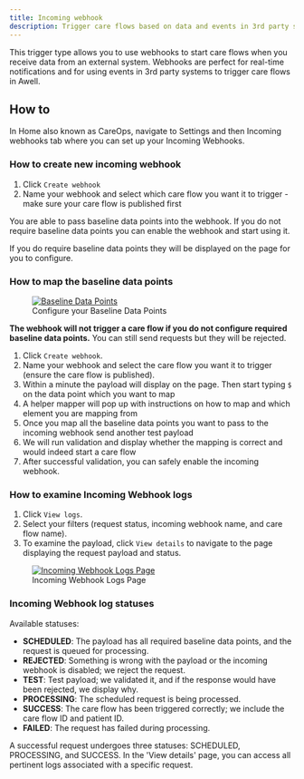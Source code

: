 ```yaml
---
title: Incoming webhook
description: Trigger care flows based on data and events in 3rd party systems
---
```


This trigger type allows you to use webhooks to start care flows when you receive data from an external system. Webhooks are perfect for real-time notifications and for using events in 3rd party systems to trigger care flows in Awell.

## How to

In Home also known as CareOps, navigate to Settings and then Incoming webhooks tab where you can set up your Incoming Webhooks.

### How to create new incoming webhook

1. Click `Create webhook`
2. Name your webhook and select which care flow you want it to trigger - make sure your care flow is published first

You are able to pass baseline data points into the webhook. If you do not require baseline data points you can enable the webhook and start using it.

If you do require baseline data points they will be displayed on the page for you to configure. 

### How to map the baseline data points

<figure className="w-full flex flex-col justify-center text-center relative">
  <div className="bg-white p-12 w-full sm:p-4 mx-auto rounded-md">
    <a
      href=" "
      target="_blank"
      title="Baseline Data Points"
    >
      <img
        src=" "
        alt="Baseline Data Points"
      />
    </a>
  </div>
  <figcaption className="dark:text-slate-400 pt-2">
    Configure your Baseline Data Points
  </figcaption>
</figure>

**The webhook will not trigger a care flow if you do not configure required baseline data points.** You can still send requests but they will be rejected.

1. Click `Create webhook`.
2. Name your webhook and select the care flow you want it to trigger (ensure the care flow is published).
3. Within a minute the payload will display on the page. Then start typing `$` on the data point which you want to map
4. A helper mapper will pop up with instructions on how to map and which element you are mapping from
5. Once you map all the baseline data points you want to pass to the incoming webhook send another test payload
6. We will run validation and display whether the mapping is correct and would indeed start a care flow
7. After successful validation, you can safely enable the incoming webhook.

### How to examine Incoming Webhook logs

1. Click `View logs`.
2. Select your filters (request status, incoming webhook name, and care flow name).
3. To examine the payload, click `View details` to navigate to the page displaying the request payload and status.

<figure className="w-full flex flex-col justify-center text-center relative">
  <div className="bg-white p-12 w-full sm:p-4 mx-auto rounded-md">
    <a
      href=" "
      target="_blank"
      title="Incoming Webhook Logs Page"
    >
      <img
        src=" "
        alt="Incoming Webhook Logs Page"
      />
    </a>
  </div>
  <figcaption className="dark:text-slate-400 pt-2">
    Incoming Webhook Logs Page
  </figcaption>
</figure>

### Incoming Webhook log statuses

Available statuses: 

- **SCHEDULED**: The payload has all required baseline data points, and the request is queued for processing.
- **REJECTED**: Something is wrong with the payload or the incoming webhook is disabled; we reject the request.
- **TEST**: Test payload; we validated it, and if the response would have been rejected, we display why.
- **PROCESSING**: The scheduled request is being processed.
- **SUCCESS**: The care flow has been triggered correctly; we include the care flow ID and patient ID.
- **FAILED**: The request has failed during processing.

A successful request undergoes three statuses: SCHEDULED, PROCESSING, and SUCCESS. In the 'View details' page, you can access all pertinent logs associated with a specific request.